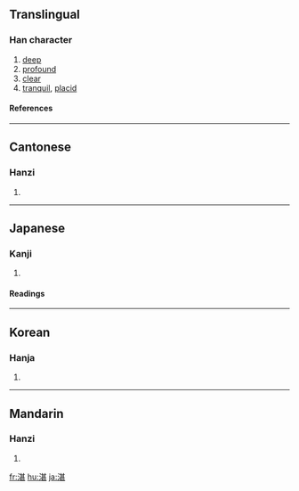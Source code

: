 ==Translingual==
===Han character===
{{Han char|rn=85|rad=水|as=09|sn=12|four=3411<sub>1</sub>|canj=水廿一女 (ETMV)}}
# [[deep]]
# [[profound]]
# [[clear]]
# [[tranquil]], [[placid]]
====References====
{{Han ref|kx=0637.160|dkj=17846|dj=1044.120|hdz=31667.060|uh=6E5B|ud=28251|bh=B4EF|bd=46319}}

----
==Cantonese==
===Hanzi===
{{yue-hanzi|jyut=|y=jaam3}}
# {{defn|Cantonese}}

----
==Japanese==
===Kanji===
{{ja-kanji|grade=|rs=水09}}
# {{defn|Japanese}} 
====Readings====
{{ja-readings|on=[[たん]] (tan), [[ちん]] (chin)|kun=[[たたえる]] (tataeru), [[しずむ]] (shizumu)}}

----
==Korean==
===Hanja===
{{ko-hanja|hangeul=[[담]], [[침]]|eumhun=|rv=dam, chim|mr=tam, ch'im|y=tam, chim}}
# {{defn|Korean}}

----
==Mandarin==
===Hanzi===
{{cmn-hanzi|pin=[[zhàn]] ([[zhan4]])|wg=chan<sup>4</sup>}}
# {{defn|Mandarin}}

[[fr:湛]]
[[hu:湛]]
[[ja:湛]]